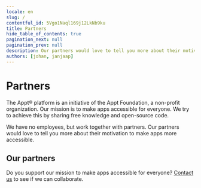 ```yaml
---
locale: en
slug: /
contentful_id: 5Vgo1Naql169j12LkNb9ku
title: Partners
hide_table_of_contents: true
pagination_next: null
pagination_prev: null
description: Our partners would love to tell you more about their motivation to make apps more accessible.
authors: [johan, janjaap]
---
```


# Partners

The Appt® platform is an initiative of the Appt Foundation, a non-profit organization. Our mission is to make apps accessible for everyone. We try to achieve this by sharing free knowledge and open-source code.

We have no employees, but work together with partners. Our partners would love to tell you more about their motivation to make apps more accessible.

## Our partners

<LinkList title="Partners link list" isHighlighted={true}>
  <LinkListItem url="/en/partners/abra" title="Read more about Abra" pageTitle="Abra" shortDescription="Abra builds software and provides consulting to make digital accessibility understandable for everyone." icon="/img/light/Abra icon (black).svg" darkIcon="/img/dark/Abra icon (white).svg" iconAlt="Abra icon in black colors"/>
  <LinkListItem url="/en/partners/q42" title="Read more about Q42" pageTitle="Q42" shortDescription="Digital product studio Q42 is co-initiator of Appt.org and created the library for measuring accessibility features in apps." icon="/img/light/q42-logo-black.png" darkIcon="/img/dark/q42-logo-white.png" iconAlt="Q42 logo"/>
</LinkList>

Do you support our mission to make apps accessible for everyone? [Contact us](mailto:info@appt.org) to see if we can collaborate.